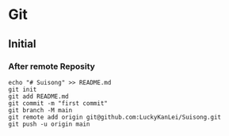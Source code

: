 # Git

## Initial

### After remote Reposity

```
echo "# Suisong" >> README.md
git init
git add README.md
git commit -m "first commit"
git branch -M main
git remote add origin git@github.com:LuckyKanLei/Suisong.git
git push -u origin main
```
